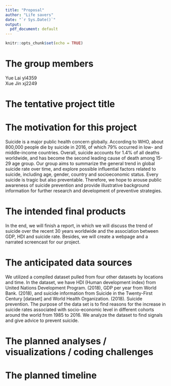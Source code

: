 ```yaml
---
title: "Proposal"
author: "Life savers"
date: "`r Sys.Date()`"
output:
  pdf_document: default
---
```


```r
knitr::opts_chunk$set(echo = TRUE)
```

# The group members

Yue Lai  yl4359  
Xue Jin  xj2249 

# The tentative project title

# The motivation for this project
Suicide is a major public health concern globally. According to WHO, about 800,000 people die by suicide in 2016, of which 79% occurred in low- and middle-income countries. Overall, suicide accounts for 1.4% of all deaths worldwide, and has become the second leading cause of death among 15-29 age group. Our group aims to summarize the general trend in global suicide rate over time, and explore possible influential factors related to suicide, including age, gender, country and socioeconomic status. Every suicide is tragic but also preventable. Therefore, we hope to arouse public awareness of suicide prevention and provide illustrative background information for further research and development  of preventive strategies. 

# The intended final products

In the end, we will finish a report, in which we will discuss the trend of suicide over the recent 30 years worldwide and the association between GDP, HDI and suicide rate. Besides, we will create a webpage and a narrated screencast for our project. 

# The anticipated data sources

We utilized a compiled dataset pulled from four other datasets by locations and time. In the dataset, we have HDI (Human development index) from United Nations Development Program. (2018), GDP per year from World Bank. (2018), and suicide information from Suicide in the Twenty-First Century [dataset] and World Health Organization. (2018). Suicide prevention. The purpose of the data set is to find reasons for the increase in suicide rates associated with socio-economic level in different cohorts around the world from 1985 to 2016. We analyze the dataset to find signals and give advice to prevent suicide.

# The planned analyses / visualizations / coding challenges

# The planned timeline
